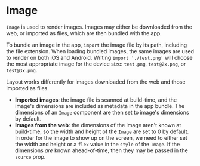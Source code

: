 
# Image

`Image` is used to render images. Images may either be downloaded from the web, or imported as files, which are then bundled with the app.

To bundle an image in the app, `import` the image file by its path, including the file extension. When loading bundled images, the same images are used to render on both iOS and Android. Writing `import './test.png'` will choose the most appropriate image for the device size: `test.png`, `test@2x.png`, or `test@3x.png`.

Layout works differently for images downloaded from the web and those imported as files.

- **Imported images**: the image file is scanned at build-time, and the image's dimensions are included as metadata in the app bundle. The dimensions of an `Image` component are then set to image's dimensions by default.
- **Images from the web**: the dimensions of the image aren't known at build-time, so the width and height of the `Image` are set to 0 by default. In order for the image to show up on the screen, we need to either set the width and height or a `flex` value in the `style` of the `Image`. If the dimensions _are_ known ahead-of-time, then they may be passed in the `source` prop.

<Example code={image} />
